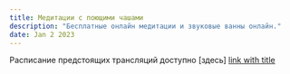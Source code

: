 ```yaml
---
title: Медитации с поющими чашами
description: "Бесплатные онлайн медитации и звуковые ванны онлайн."
date: Jan 2 2023
---
```


Расписание предстоящих трансляций доступно  [здесь] [link with title](https://taplink.cc/dremati "title text!")
